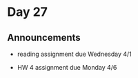 # Day 27

## Announcements

- reading assignment due Wednesday 4/1

- HW 4 assignment due Monday 4/6

